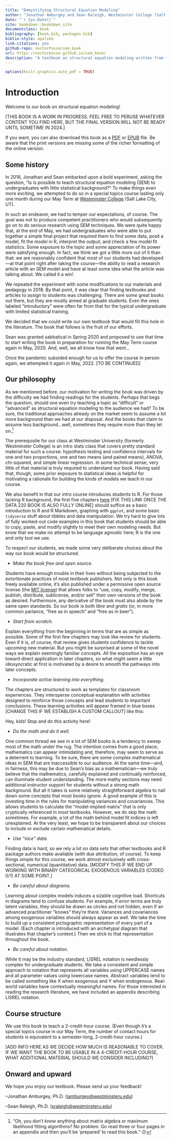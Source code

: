 ```yaml
---
title: "Demystifying Structural Equation Modeling"
author: "Jonathan Amburgey and Sean Raleigh, Westminster College (Salt Lake City, UT)"
date: "`r Sys.Date()`"
site: bookdown::bookdown_site
documentclass: book
bibliography: [book.bib, packages.bib]
biblio-style: apalike
link-citations: yes
github-repo: VectorPosse/sem_book
url: https://vectorposse.github.io/sem_book/
description: "A textbook on structural equation modeling written from first priciples for undergraduates with minimal statistics prerequisites."
---
```


```r
options(knitr.graphics.auto_pdf = TRUE)
```


# Introduction {-#intro}

Welcome to our book on structural equation modeling!

[THIS BOOK IS A WORK IN PROGRESS. FEEL FREE TO PERUSE WHATEVER CONTENT YOU FIND HERE, BUT THE FINAL VERSION WILL NOT BE READY UNTIL SOMETIME IN 2024.]

If you want, you can also download this book as a <a href="https://vectorposse.github.io/sem_book/sem_book.pdf" target="_blank">PDF</a> or <a href="https://vectorposse.github.io/sem_book/sem_book.epub" target="_blank">EPUB</a> file. Be aware that the print versions are missing some of the richer formatting of the online version.


## Some history {-#intro-history}

In 2016, Jonathan and Sean embarked upon a bold experiment, asking the question, "Is is possible to teach structural equation modeling (SEM) to undergraduates with little statistical background?" To make things even more exciting, we attempted to do so in a special topics course lasting only one month during our May Term at [Westminster College](https://westminstercollege.edu/) (Salt Lake City, UT).

In such an endeavor, we had to temper our expectations, of course. The goal was not to produce competent practitioners who would subsequently go on to do serious research using SEM techniques. We were quite happy that, at the end of May, we had undergraduates who were able to put together a simple final project that required them to find some data, posit a model, fit the model in R, interpret the output, and check a few model fit statistics. Some exposure to the topic and some appreciation of its power were satisfying enough. In fact, we think we got a little more out of it than that: we are reasonably confident that most of our students had developed---at that point right after taking the course---the ability to read a research article with an SEM model and have at least some idea what the article was talking about. We called it a win!

We repeated the experiment with some modifications to our materials and pedagogy in 2018. By that point, it was clear that finding textbooks and articles to assign to students was challenging. There are some great books out there, but they are mostly aimed at graduate students. Even the ones labeled "introductory" were often far from that for the typical undergraduate with limited statistical training.

We decided that we could write our own textbook that would fill this hole in the literature. The book that follows is the fruit of our efforts.

Sean was granted sabbatical in Spring 2020 and proposed to use that time to start writing the book in preparation for running the May Term course again in May, 2020. And, well, we all know how that went...

Once the pandemic subsided enough for us to offer the course in person again, we attempted it again in May, 2022. [TO BE CONTINUED]


## Our philosophy {-#intro-philosophy}

As we mentioned before, our motivation for writing the book was driven by the difficulty we had finding readings for the students. Perhaps that begs the question, should one even try teaching a topic as "difficult" or "advanced" as structural equation modeling to the audience we had? To be sure, the traditional approaches already on the market seem to assume a lot more background than we had at our disposal. And the books that claim to assume less background...well, sometimes they require more than they let on.^["Oh, you don't know anything about matrix algebra or maximum likelihood fitting algorithms? No problem. Go read three or four pages in an appendix and then you'll be 'prepared' to read this book." 😕]

The prerequisite for our class at Westminster University (formerly Westminster College) is an intro stats class that covers pretty standard material for such a course: hypothesis testing and confidence intervals for one and two proportions, one and two means (and paired means), ANOVA, chi-squared, and simple linear regression. In some technical sense, very little of that material is truly required to understand our book. Having said that, though, some prior exposure to statistical ideas is helpful for motivating a rationale for building the kinds of models we teach in our course.

We also benefit in that our intro course introduces students to R. For those lacking R background, the first five chapters [here](https://github.com/VectorPosse/Intro_Stats) [FIX THIS LINK ONCE THE DATA 220 BOOK IS ALSO FULLY ONLINE] should suffice as a basic introduction to R and R Markdown, graphing with `ggplot`, and some basic `tidyverse` stuff about tibbles and data manipulation. We try hard to give lots of fully worked-out code examples in this book that students should be able to copy, paste, and modify slightly to meet their own modeling needs. But know that we make no attempt to be language agnostic here; R is the one and only tool we use.

To respect our students, we made some very deliberate choices about the way our book would be structured.

-   *Make the book free and open source.*

Students have enough trouble in their lives without being subjected to the extortionate practices of most textbook publishers. Not only is this book freely available online, it's also published under a permissive open source license (the [MIT license](https://opensource.org/licenses/MIT)) that allows folks to "use, copy, modify, merge, publish, distribute, sublicense, and/or sell" their own versions of the book as desired. Furthermore, any derivative of the book must also abide by the same open standards. So our book is both *libre* and *gratis* (or, in more common parlance, "free as in speech" and "free as in beer").

-   *Start from scratch.*

Explain everything from the beginning in terms that are as simple as possible. Some of the first few chapters may look like review for students. Even if it is, of course, that review gives students confidence to tackle upcoming new material. But you might be surprised at some of the novel ways we explain seemingly familiar concepts. All the exposition has an eye toward direct application in later chapters, so what might seem a little idiosyncratic at first is motivated by a desire to smooth the pathways into later concepts.

-   *Incorporate active learning into everything.*

The chapters are structured to work as templates for classroom experiences. They intersperse conceptual explanation with activities designed to reinforce those concepts and lead students to important conclusions. These learning activities will appear framed in blue boxes [CHANGE THIS IF WE ESTABLISH A CUSTOM CALLOUT] like this:

::: {.rmdnote}

Hey, kids! Stop and do this activity here!

:::

-   *Do the math and do it well.*

One common thread we see in a lot of SEM books is a tendency to sweep most of the math under the rug. The intention comes from a good place; mathematics can appear intimidating and, therefore, may seem to serve as a deterrent to learning. To be sure, there are some complex mathematical ideas in SEM that are inaccessible to our audience. At the same time---and, in fairness, this may be due to Sean's bias as a mathematician---we truly believe that the mathematics, carefully explained and continually reinforced, can illuminate student understanding. The more mathy sections may need additional instructor support for students without a strong math background. But all it takes is some relatively straightforward algebra to nail down some concepts that most books ignore. A good example of this is investing time in the rules for manipulating variances and covariances. This allows students to calculate the "model-implied matrix" that is only cryptically referenced in most textbooks. However, we do skip the math sometimes. For example, a lot of the math behind model fit indices is left unexplained. At the very least, we hope to be transparent about our choices to include or exclude certain mathematical details.

-   *Use "nice" data.*

Finding data is hard, so we rely a lot on data sets that other textbooks and R package authors make available (with due attribution, of course). To keep things simple for this course, we work almost exclusively with cross-sectional, numerical (quantitative) data. [MODIFY THIS IF WE END UP WORKING WITH BINARY CATEGORICAL EXOGENOUS VARIABLES (CODED 0/1) AT SOME POINT.]

-   *Be careful about diagrams.*

Learning about complex models induces a sizable cognitive load. Shortcuts in diagrams tend to confuse students. For example, if error terms are truly latent variables, they should be drawn as circles and not hidden, even if an advanced practitioner "knows" they're there. Variances and covariances among exogenous variables should always appear as well. We take the time to build up a consistent pictographic representation of every part of a model. (Each chapter is introduced with an archetypal diagram that illustrates that chapter's content.) Then we stick to that representation throughout the book.

-   *Be careful about notation.*

While it may be the industry standard, LISREL notation is needlessly complex for undergraduate students. We take a consistent and simple approach to notation that represents all variables using UPPERCASE names and all parameter values using lowercase names. Abstract variables tend to be called something like X when exogenous and Y when endogenous. Real-world variables have contextually meaningful names. For those interested in reading the research literature, we have included an appendix describing LISREL notation.

## Course structure {-#intro-structure}

We use this book to teach a 2-credit-hour course. (Even though it's a special topics course in our May Term, the number of contact hours for students is equivalent to a semester-long, 2-credit-hour course.)

[ADD INFO HERE AS WE DECIDE HOW MUCH IS REASONABLE TO COVER. IF WE WANT THE BOOK TO BE USABLE IN A 4-CREDIT-HOUR COURSE, WHAT ADDITIONAL MATERIAL SHOULD WE CONSIDER INCLUDING?]

## Onward and upward {-#intro-onward}

We hope you enjoy our textbook. Please send us your feedback!

--Jonathan Amburgey, Ph.D. ([jamburgey\@westminsteru.edu](mailto:jamburgey@westminstercollege.edu){.email})

--Sean Raleigh, Ph.D. ([sraleigh\@westminsteru.edu](mailto:sraleigh@westminstercollege.edu){.email})
